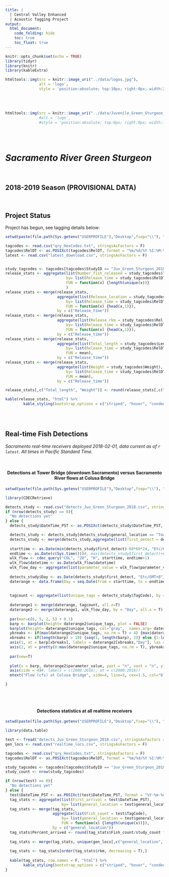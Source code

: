 ```yaml
---
title: |
  | Central Valley Enhanced
  | Acoustic Tagging Project
output:
  html_document:
    code_folding: hide
    toc: true
    toc_float: true
---
```

```r
knitr::opts_chunk$set(echo = TRUE)
library(tidyr)
library(knitr)
library(kableExtra)
```

```r
htmltools::img(src = knitr::image_uri("../data/logos.jpg"), 
               alt = 'logo', 
               style = 'position:absolute; top:10px; right:0px; width:200px;')

```


<br/>
<br/>

```r
htmltools::img(src = knitr::image_uri("../data/Juvenile_Green_Sturgeon_crop.jpg"))#, 
               #alt = 'logo', 
               #style = 'position:absolute; top:0px; right:0px; width:100px;')
```
<br/>
<br/>



# *Sacramento River Green Sturgeon* 

<br/>

## 2018-2019 Season (PROVISIONAL DATA)


<br/>

## Project Status

Project has begun, see tagging details below:
```r
setwd(paste(file.path(Sys.getenv("USERPROFILE"),"Desktop",fsep="\\"), "\\Real-time data massaging\\products", sep = ""))

tagcodes <- read.csv("qry_HexCodes.txt", stringsAsFactors = F)
tagcodes$RelDT <- as.POSIXct(tagcodes$RelDT, format = "%m/%d/%Y %I:%M:%S %p", tz = "Etc/GMT+8")
latest <- read.csv("latest_download.csv", stringsAsFactors = F)


study_tagcodes <- tagcodes[tagcodes$StudyID == "Juv_Green_Sturgeon_2018",]
release_stats <- aggregate(list(Number_fish_released = study_tagcodes$TagID_Hex),
                           by= list(Release_time = study_tagcodes$RelDT),
                           FUN = function(x) {length(unique(x))}
                           )
release_stats <- merge(release_stats,
                       aggregate(list(Release_location = study_tagcodes$Rel_loc),
                           by= list(Release_time = study_tagcodes$RelDT),
                           FUN = function(x) {head(x,1)}),
                       by = c("Release_time"))
release_stats <- merge(release_stats,
                       aggregate(list(Release_rkm = study_tagcodes$Rel_rkm),
                           by= list(Release_time = study_tagcodes$RelDT),
                           FUN = function(x) {head(x,1)}),
                       by = c("Release_time"))
release_stats <- merge(release_stats,
                       aggregate(list(Total_length = study_tagcodes$Length),
                           by= list(Release_time = study_tagcodes$RelDT),
                           FUN = mean),
                       by = c("Release_time"))
release_stats <- merge(release_stats,
                       aggregate(list(Weight = study_tagcodes$Weight),
                           by= list(Release_time = study_tagcodes$RelDT),
                           FUN = mean),
                       by = c("Release_time"))

release_stats[,c("Total_length", "Weight")] <- round(release_stats[,c("Total_length", "Weight")],1)

kable(release_stats, "html") %>%
        kable_styling(bootstrap_options = c("striped", "hover", "condensed", "responsive"), full_width = F, position = "left")
                       

```

<br/>

## Real-time Fish Detections

*Sacramento real-time receivers deployed 2018-02-01, data current as of `r latest`. All times in Pacific Standard Time.*

<br/>
<center>
#### Detections at Tower Bridge (downtown Sacramento) versus Sacramento River flows at Colusa Bridge
</center>

```r
setwd(paste(file.path(Sys.getenv("USERPROFILE"),"Desktop",fsep="\\"), "\\Real-time data massaging\\products", sep = ""))

library(CDECRetrieve)

detects_study <- read.csv("detects_Juv_Green_Sturgeon_2018.csv", stringsAsFactors = F)
if (nrow(detects_study) == 0){
  "No detections yet"
} else {
  detects_study$DateTime_PST <- as.POSIXct(detects_study$DateTime_PST, format = "%Y-%m-%dT%H:%M:%S", "Etc/GMT+8")

  detects_study <- detects_study[detects_study$general_location == "TowerBridge",]
  detects_study <- merge(detects_study,aggregate(list(first_detect = detects_study$DateTime_PST), by = list(TagCode= detects_study$TagCode), FUN = min))
  
  starttime <- as.Date(min(detects_study$first_detect)-60*60*24, "Etc/GMT+8")
  endtime <- as.Date(c(Sys.time()))#, max(detects_study$first_detect)+60*60*24)))
  wlk_flow <- cdec_query("COL", "20", "H", starttime, endtime+1)
  wlk_flow$datetime <- as.Date(wlk_flow$datetime)
  wlk_flow_day <- aggregate(list(parameter_value = wlk_flow$parameter_value), by = list(Day = wlk_flow$datetime), FUN = mean, na.rm = T)
  
  detects_study$Day <- as.Date(detects_study$first_detect, "Etc/GMT+8")
  daterange <- data.frame(Day = seq.Date(from = starttime, to = endtime, by = "day"))
  
  
  tagcount <- aggregate(list(unique_tags = detects_study$TagCode), by = list(Day = detects_study$Day), FUN = function(x){length(unique(x))})
  
  daterange1 <- merge(daterange, tagcount, all.x=T)
  daterange2 <- merge(daterange1, wlk_flow_day, by = "Day", all.x = T)
  
  par(mar=c(6, 5, 2, 5) + 0.1)
  barp <- barplot(height= daterange2$unique_tags, plot = FALSE)
  barplot(height= daterange2$unique_tags, col="gray",  names.arg= daterange2$Day, xlab = "", ylab = "Number of fish arrivals per day", ylim = c(0,max(daterange2$unique_tags, na.rm = T)*1.2), las = 2, xlim=c(0,max(barp)+1), cex.lab = 1.5, yaxt = "n", xaxt = "n")
  ybreaks <- if(max(daterange2$unique_tags, na.rm = T) < 4) {max(daterange2$unique_tags, na.rm = T)} else {5}
  xbreaks <- if(length(barp) > 10) {seq(1, length(barp), 2)} else {1:length(barp)}
  axis(1, at = barp[xbreaks], labels = daterange2[xbreaks,"Day"], las = 2)
  axis(2, at = pretty(0:max(daterange2$unique_tags, na.rm = T), ybreaks))
  
  par(new=T)
  
  plot(x = barp, daterange2$parameter_value, yaxt = "n", xaxt = "n", ylab = "", xlab = "", col = "blue", type = "l", lwd=2, xlim=c(0,max(barp)+1))#, ylab = "Returning adults", xlab= "Outmigration year", yaxt="n", col="red", pch=20)
  axis(side = 4)#, labels = c(2000:2016), at = c(2000:2016))
  mtext("Flow (cfs) at Colusa Bridge", side=4, line=3, cex=1.5, col="blue")

}

```

<br/>
<br/>

<center>
#### Detections statistics at all realtime receivers
</center>

```r
setwd(paste(file.path(Sys.getenv("USERPROFILE"),"Desktop",fsep="\\"), "\\Real-time data massaging\\products", sep = ""))

library(data.table)

test <- fread("detects_Juv_Green_Sturgeon_2018.csv", stringsAsFactors = FALSE)
gen_locs <- read.csv("realtime_locs.csv", stringsAsFactors = F)

tagcodes <- read.csv("qry_HexCodes.txt", stringsAsFactors = F)
tagcodes$RelDT <- as.POSIXct(tagcodes$RelDT, format = "%m/%d/%Y %I:%M:%S %p", tz = "Etc/GMT+8")

study_tagcodes <- tagcodes[tagcodes$StudyID == "Juv_Green_Sturgeon_2018",]
study_count <- nrow(study_tagcodes)

if (nrow(test) == 0){
  "No detections yet"
} else {
  test$DateTime_PST <- as.POSIXct(test$DateTime_PST, format = "%Y-%m-%dT%H:%M:%S")
  tag_stats <- aggregate(list(First_arrival = test$DateTime_PST), 
                         by= list(general_location = test$general_location), FUN = min)
  tag_stats <- merge(tag_stats, 
                     aggregate(list(Fish_count = test$TagCode), 
                         by= list(general_location = test$general_location), 
                         FUN = function(x) {length(unique(x))}), 
                     by = c("general_location"))
  tag_stats$Percent_arrived <- round(tag_stats$Fish_count/study_count * 100,2)
  
  tag_stats <- merge(tag_stats, unique(gen_locs[,c("general_location", "rkm")]))
  
  tag_stats <- tag_stats[order(tag_stats$rkm, decreasing = T),]
  
  kable(tag_stats, row.names = F, "html") %>%
        kable_styling(bootstrap_options = c("striped", "hover", "condensed", "responsive"), full_width = F, position = "left")
}

```
